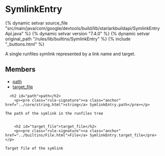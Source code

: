 <html devsite>
<head>
  <meta name="project_path" value="/_project.yaml">
  <meta name="book_path" value="/versions/7.4.0/_book.yaml">
</head>
<body>

<h1 class="page-title" id="modules.SymlinkEntry">SymlinkEntry</h1>

{% dynamic setvar source_file "src/main/java/com/google/devtools/build/lib/starlarkbuildapi/SymlinkEntryApi.java" %}
{% dynamic setvar version "7.4.0" %}
{% dynamic setvar original_path "/rules/lib/builtins/SymlinkEntry" %}
{% include "_buttons.html" %}
<!-- {% raw %} -->

A single runfiles symlink represented by a link name and target.

<h2>Members</h2>
<ul>
    <li>
    <a href="#path">path</a>
  </li>
      <li>
    <a href="#target_file">target_file</a>
  </li>
  </ul>

      <h2 id="path">path</h2>
        <p><pre class="rule-signature"><a class="anchor" href="../core/string.html">string</a> SymlinkEntry.path</pre></p>

    The path of the symlink in the runfiles tree


        <h2 id="target_file">target_file</h2>
        <p><pre class="rule-signature"><a class="anchor" href="../builtins/File.html">File</a> SymlinkEntry.target_file</pre></p>

    Target file of the symlink



</body>
</html>

<!-- {% endraw %} -->
